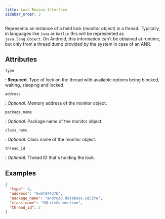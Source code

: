 ```yaml
---
title: Lock Reason Interface
sidebar_order: 3
---
```


Represents an instance of a held lock (monitor object) in a thread. Typically, in languages
like `Java` or `Kotlin` this will be represented as `java.lang.Object`. On Android, this information
can't be obtained at runtime, but only from a thread dump provided by the system in case of an ANR. 

## Attributes

`type`

: **Required**. Type of lock on the thread with available options being blocked, waiting, sleeping and locked.

`address`

: _Optional_. Memory address of the monitor object.

`package_name`

: _Optional_. Package name of the monitor object.

`class_name`

: _Optional_. Class name of the monitor object.

`thread_id`

: _Optional_.  Thread ID that's holding the lock.

## Examples

```json
{
  "type": 8,
  "address": "0x07d7437b",
  "package_name": "android.database.sqlite",
  "class_name": "SQLiteConnection",
  "thread_id": 2
}
```

